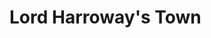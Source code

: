 
# Lord Harroway's Town
<ProjectDetails
  floatRight
  region="Riverlands"
  house="House Roote"
  type="Town"
  status="Completed"
  warp="undefined"
  projectLead="Qualrus"
  dateStarted="2013-02-10T08:00:00+00:00"
  dateCompleted="2013-02-10T08:00:00+00:00"
/>
